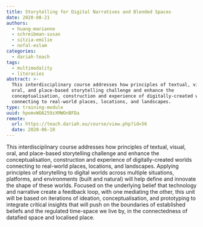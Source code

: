 ```yaml
---
title: Storytelling for Digital Narratives and Blended Spaces
date: 2020-08-21
authors:
  - huang-marianne
  - schreibman-susan
  - sitzia-emilie
  - nofal-eslam
categories:
  - dariah-teach
tags:
  - multimodality
  - literacies
abstract: >-
  This interdisciplinary course addresses how principles of textual, visual,
  oral, and place-based storytelling challenge and enhance the
  conceptualisation, construction and experience of digitally-created worlds
  connecting to real-world places, locations, and landscapes.
type: training-module
uuid: hpomvWOA259zXMWOnBFDa
remote:
  url: https://teach.dariah.eu/course/view.php?id=56
  date: 2020-06-10
---
```


This interdisciplinary course addresses how principles of textual, visual, oral,
and place-based storytelling challenge and enhance the conceptualisation,
construction and experience of digitally-created worlds connecting to real-world
places, locations, and landscapes. Applying principles of storytelling to
digital worlds across multiple situations, platforms, and environments (built
and natural) will help define and innovate the shape of these worlds. Focused on
the underlying belief that technology and narrative create a feedback loop, with
one mediating the other, this unit will be based on iterations of ideation,
conceptualisation, and prototyping to integrate critical insights that will push
on the boundaries of established beliefs and the regulated time-space we live
by, in the connectedness of datafied space and localised place.

<CTA
  title="Interested in learning more?"
  subtitle="Storytelling for Digital Narratives and Blended Spaces"
  url="https://teach.dariah.eu/course/view.php?id=56&section=0"
/>
